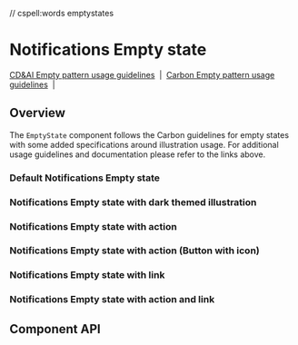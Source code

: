 // cspell:words emptystates

# Notifications Empty state

[CD&AI Empty pattern usage guidelines](https://pages.github.ibm.com/cdai-design/pal/patterns/empty-state/usage/)
&nbsp;|&nbsp;
[Carbon Empty pattern usage guidelines](https://www.carbondesignsystem.com/patterns/empty-states-pattern/)
&nbsp;|&nbsp;

## Overview

The `EmptyState` component follows the Carbon guidelines for empty states with
some added specifications around illustration usage. For additional usage
guidelines and documentation please refer to the links above.

### Default Notifications Empty state

<Canvas>
  <Story id={getStoryId(NotificationsEmptyState.displayName, 'default')} />
</Canvas>

### Notifications Empty state with dark themed illustration

<Canvas>
  <Story
    id={getStoryId(
      NotificationsEmptyState.displayName,
      'with-dark-mode-illustration'
    )}
  />
</Canvas>

### Notifications Empty state with action

<Canvas>
  <Story id={getStoryId(NotificationsEmptyState.displayName, 'with-action')} />
</Canvas>

### Notifications Empty state with action (Button with icon)

<Canvas>
  <Story
    id={getStoryId(
      NotificationsEmptyState.displayName,
      'with-action-icon-button'
    )}
  />
</Canvas>

### Notifications Empty state with link

<Canvas>
  <Story id={getStoryId(NotificationsEmptyState.displayName, 'with-link')} />
</Canvas>

### Notifications Empty state with action and link

<Canvas>
  <Story
    id={getStoryId(NotificationsEmptyState.displayName, 'with-action-and-link')}
  />
</Canvas>

## Component API

<ArgsTable />
